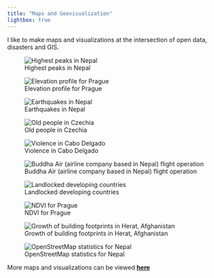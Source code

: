 ```yaml
---
title: "Maps and Geovisualization"
lightbox: true
---
```


I like to make maps and visualizations at the intersection of open data, disasters and GIS. 
 

::: {.column-page-inset}

::: {layout-nrow=4 layout-valign="center" }

![Highest peaks in Nepal](assets/img/maps/highest_peaks_in_the_world.jpg){group="my-gallery"}

![Elevation profile for Prague](assets/img/maps/lego_prague.png){group="my-gallery"}

![Earthquakes in Nepal](/assets/img/maps/eq_nepal.png){group="my-gallery"}

![Old people in Czechia](/assets/img/maps/old_people_czechia.png){group="my-gallery"}

![Violence in Cabo Delgado](assets/img/maps/violence_cabo_delgado.gif){group="my-gallery"}

![Buddha Air (airline company based in Nepal) flight operation](/assets/img/maps/map2.jpg){group="my-gallery"}

![Landlocked developing countries](assets/img/maps/map17.jpg){group="my-gallery"}

![NDVI for Prague](assets/img/maps/prague_NDVI.png){group="my-gallery"}

![Growth of building footprints in Herat, Afghanistan](assets/img/maps/herat.gif){group="my-gallery"}

![OpenStreetMap statistics for Nepal](assets/img/maps/osm_feature_count_Nepal.png){group="my-gallery"}


:::

:::

More maps and visualizations can be viewed [**here**](https://github.com/rabenojha/mapfolio){target="_blank"}
